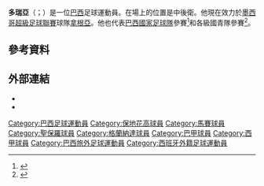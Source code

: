 {{Infobox football biography
| name = 多瑞亞<br>Dória
| image = Doria OM-Saint-Etienne 28092014 (cropped).jpg
| fullname = Matheus Dória Macedo
| birth_date = {{birth date and age|1994|11|8|df=y}}
| birth_place = [[巴西|巴西]][[聖貢薩洛|聖貢薩洛]]
| height = {{convert|1.89|m|abbr=on}}
| position = [[後衛|後衛]]
| currentclub = [[桑托斯拉古納俱樂部|拿根亞]]
| clubnumber = 21
| youthyears1 = 2009–2012
| youthclubs1 = [[保地花高足球競賽會|保地花高]]
| years1 = 2012–2014 | caps1 = 77| goals1 = 4 | clubs1 = [[保地花高足球競賽會|保地花高]]
| years2 = 2014–2018     | caps2 = 26 | goals2 = 1 | clubs2 = [[馬賽奧林匹克|馬賽]]
| years3 = 2014–2015 | caps3 = 8 | goals3 = 1 | clubs3 = 马赛B队
| years4 = 2015      | caps4 = 14 | goals4 = 2 | clubs4 = → [[聖保羅足球會|聖保羅]] (外借)
| years5 = 2015–2016 | caps5 = 8 | goals5 = 0 | clubs5 = → [[格拉納達足球俱樂部|格拉納達]] (外借)
| years6 = 2018 | caps6 = 9 | goals6 = 1 | clubs6 = → [[馬拉蒂亞體育|馬拉蒂亞]] (外借)
| years7 = 2018– | clubs7 = [[桑托斯拉古納俱樂部|拿根亞]] | caps7 = 113| goals7 = 10
| nationalyears1 = 2013–2014 | nationalcaps1 = 8 | nationalgoals1 = 0 | nationalteam1 = 巴西U20
| nationalyears2 = 2014      | nationalcaps2 = 1 | nationalgoals2 = 0 | nationalteam2 = 巴西U21
| nationalyears3 = 2013      | nationalcaps3 = 1 | nationalgoals3 = 0 | nationalteam3 = [[巴西國家足球隊|巴西]]
| club-update = 2021年11月5日
| ntupdate = 2014年11月15日
}}

'''多瑞亞'''（{{lang-pt|Dória}}；{{bd|1994年|11月8日}}）是一位[[巴西|巴西]]足球運動員。在場上的位置是中後衛。他現在效力於[[墨西哥超級足球聯賽|墨西哥超級足球聯賽]]球隊[[桑托斯拉古納俱樂部|拿根亞]]。他也代表[[巴西國家足球隊|巴西國家足球隊]]參賽<ref>{{Cite web |url=http://uk.soccerway.com/matches/2013/04/06/world/friendlies/bolivia/brazil/1459952/ |title=BOLIVIA VS. BRAZIL  0 – 4 |access-date=2015-06-04 |archive-date=2013-12-20 |archive-url=https://web.archive.org/web/20131220051023/http://uk.soccerway.com/matches/2013/04/06/world/friendlies/bolivia/brazil/1459952/ |dead-url=no }}</ref>和各級國青隊參賽<ref>{{Cite web |url=http://uk.soccerway.com/international/world/world-youth-festival-toulon/2013/s7335/final-stages/ |title=2013 WORLD YOUTH FESTIVAL TOULON |access-date=2015-06-04 |archive-date=2014-02-11 |archive-url=https://web.archive.org/web/20140211154003/http://uk.soccerway.com/international/world/world-youth-festival-toulon/2013/s7335/final-stages/ |dead-url=no }}</ref>。

==參考資料==
{{Reflist}}

==外部連結==
*{{NFT player|pid=52006}}
*{{Soccerway|matheus-doria-macedo/227884}}

{{DEFAULTSORT:Doria}}
[[Category:巴西足球運動員|Category:巴西足球運動員]]
[[Category:保地花高球員|Category:保地花高球員]]
[[Category:馬賽球員|Category:馬賽球員]]
[[Category:聖保羅球員|Category:聖保羅球員]]
[[Category:格蘭納達球員|Category:格蘭納達球員]]
[[Category:巴甲球員|Category:巴甲球員]]
[[Category:西甲球員|Category:西甲球員]]
[[Category:巴西旅外足球運動員|Category:巴西旅外足球運動員]]
[[Category:西班牙外籍足球運動員|Category:西班牙外籍足球運動員]]